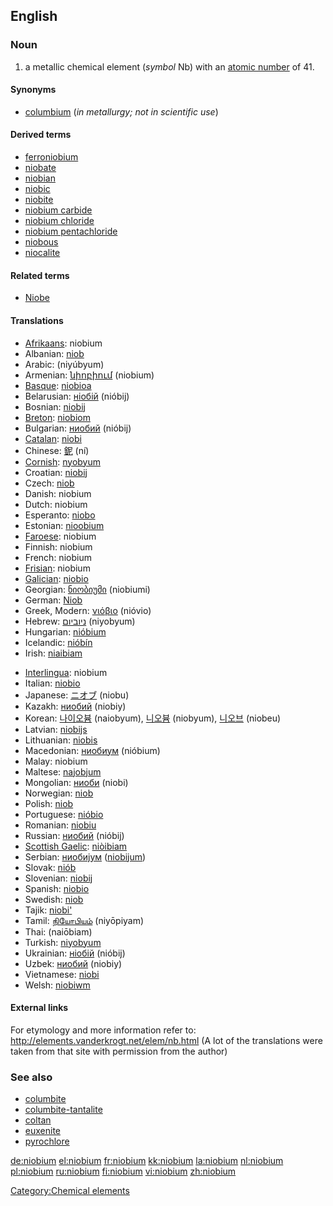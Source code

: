 ==English==
{{elements|Nb|zirconium|Zr|molybdenum|Mo}}
=== Noun ===
{{en-noun|-}}
{{wikipedia}}

# a metallic chemical element (''symbol'' Nb) with an [[atomic number]] of 41.

====Synonyms====
*[[columbium]] (''in metallurgy; not in scientific use'')

====Derived terms====
*[[ferroniobium]]
*[[niobate]]
*[[niobian]]
*[[niobic]]
*[[niobite]]
*[[niobium carbide]]
*[[niobium chloride]]
*[[niobium pentachloride]]
*[[niobous]]
*[[niocalite]]

====Related terms====
*[[w:Niobe|Niobe]]

==== Translations ====
{{top}}
*[[Afrikaans]]: niobium
*Albanian: [[niob#Albanian|niob]]
*Arabic: {{ARchar|[[نيوبيوم]]}} (niyúbyum) {{m}}
*Armenian: [[նիոբիում]] (niobium)
*[[Basque]]: [[niobioa]]
*Belarusian: [[нiобiй]] (nióbij) {{m}}
*Bosnian: [[niobij]]
*[[Breton]]: [[niobiom]]
*Bulgarian: [[ниобий]] (nióbij) {{m}}
*[[Catalan]]: [[niobi]]
*Chinese: [[鈮]] (ní)
*[[Cornish]]: [[nyobyum]]
*Croatian: [[niobij]]
*Czech: [[niob#Czech|niob]]
*Danish: niobium
*Dutch: niobium {{n}}
*Esperanto: [[niobo]]
*Estonian: [[nioobium]]
*[[Faroese]]: niobium
*Finnish: niobium
*French: niobium {{m}}
*[[Frisian]]: niobium
*[[Galician]]: [[niobio]]
*Georgian: [[ნიობიუმი]] (niobiumi)
*German: [[Niob]] {{n}}
*Greek, Modern: [[νιόβιο]] (nióvio) {{n}}
*Hebrew: [[ניוביום]] (niyobyum)
*Hungarian: [[nióbium]]
*Icelandic: [[nióbín]]
*Irish: [[niaibiam]]
{{mid}}
*[[Interlingua]]: niobium
*Italian: [[niobio]] {{m}}
*Japanese: [[ニオブ]] (niobu)
*Kazakh: [[ниобий]] (niobiy)
*Korean: [[나이오븀]] (naiobyum), [[니오븀]] (niobyum), [[니오브]] (niobeu)
*Latvian: [[niobijs]]
*Lithuanian: [[niobis]]
*Macedonian: [[ниобиум]] (nióbium)
*Malay: niobium
*Maltese: [[najobjum]]
*Mongolian: [[ниоби]] (niobi)
*Norwegian: [[niob#Norwegian|niob]]
*Polish: [[niob#Polish|niob]] {{m}}
*Portuguese: [[nióbio]] {{m}}
*Romanian: [[niobiu]] {{n}}
*Russian: [[ниобий]] (nióbij) {{m}}
*[[Scottish Gaelic]]: [[niòibiam]]
*Serbian: [[ниобиjум]] ([[niobijum]]) {{m}}
*Slovak: [[niób]]
*Slovenian: [[niobij]]
*Spanish: [[niobio]] {{m}}
*Swedish: [[niob#Swedish|niob]]
*Tajik: [[niobi']]
*Tamil: [[நியோபியம்]] (niyōpiyam)
*Thai: {{THchar|[[ไนโอเบียม]]}} (naiōbiam)
*Turkish: [[niyobyum]]
*Ukrainian: [[нiобiй]] (nióbij) {{m}}
*Uzbek: [[ниобий]] (niobiy)
*Vietnamese: [[niobi]]
*Welsh: [[niobiwm]]
{{bottom}}

====External links====
For etymology and more information refer to:
http://elements.vanderkrogt.net/elem/nb.html
(A lot of the translations were taken from that site with permission from the author)
[[Category:Chemical elements]]

===See also===
*[[columbite]]
*[[columbite-tantalite]]
*[[coltan]]
*[[euxenite]]
*[[pyrochlore]]

[[de:niobium]]
[[el:niobium]]
[[fr:niobium]]
[[kk:niobium]]
[[la:niobium]]
[[nl:niobium]]
[[pl:niobium]]
[[ru:niobium]]
[[fi:niobium]]
[[vi:niobium]]
[[zh:niobium]]